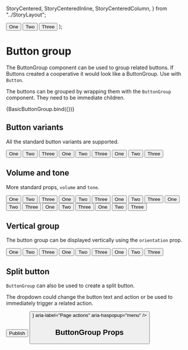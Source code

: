   StoryCentered,
  StoryCenteredInline,
  StoryCenteredColumn,
} from "../StoryLayout";

  <StoryCentered>
    <ButtonGroup variant="primary" {...args}>
      <Button>One</Button>
      <Button>Two</Button>
      <Button>Three</Button>
    </ButtonGroup>
  </StoryCentered>
);

<Meta title="Inputs/Button group" argTypes={{}} component={ButtonGroup} />

# Button group

The ButtonGroup component can be used to group related buttons.
If Buttons created a cooperative it would look like a ButtonGroup.
Use with `Button`.

The buttons can be grouped by wrapping them with the `ButtonGroup` component. They need to be immediate children.

<Preview>
  <Story
    name="a) Button group"
    args={{
      variant: "lead",
    }}
  >
    {BasicButtonGroup.bind({})}
  </Story>
</Preview>

## Button variants

All the standard button variants are supported.

<Preview>
  <Story name="b) Button variants">
    <StoryCenteredColumn>
      <ButtonGroup variant="primary" aria-label="lead button group">
        <Button>One</Button>
        <Button>Two</Button>
        <Button>Three</Button>
      </ButtonGroup>
      <ButtonGroup variant="secondary" aria-label="support button group">
        <Button>One</Button>
        <Button>Two</Button>
        <Button>Three</Button>
      </ButtonGroup>
      <ButtonGroup variant="quiet" aria-label="quiet button group">
        <Button>One</Button>
        <Button>Two</Button>
        <Button>Three</Button>
      </ButtonGroup>
    </StoryCenteredColumn>
  </Story>
</Preview>

## Volume and tone

More standard props, `volume` and `tone`.

<Preview>
  <Story name="c) Volume and tone">
    <StoryCenteredColumn>
      <ButtonGroup vol={1} variant="primary" aria-label="lead button group">
        <Button>One</Button>
        <Button>Two</Button>
        <Button>Three</Button>
      </ButtonGroup>
      <ButtonGroup
        vol={2}
        tone="support"
        variant="primary"
        aria-label="lead button group"
      >
        <Button>One</Button>
        <Button>Two</Button>
        <Button>Three</Button>
      </ButtonGroup>
      <ButtonGroup tone="info" variant="primary" aria-label="lead button group">
        <Button>One</Button>
        <Button>Two</Button>
        <Button>Three</Button>
      </ButtonGroup>
      <ButtonGroup
        vol={4}
        variant="secondary"
        aria-label="support button group"
      >
        <Button>One</Button>
        <Button>Two</Button>
        <Button>Three</Button>
      </ButtonGroup>
      <ButtonGroup
        vol={5}
        tone="support"
        variant="secondary"
        aria-label="support button group"
      >
        <Button>One</Button>
        <Button>Two</Button>
        <Button>Three</Button>
      </ButtonGroup>
      <ButtonGroup
        vol={6}
        tone="info"
        variant="secondary"
        aria-label="support button group"
      >
        <Button>One</Button>
        <Button>Two</Button>
        <Button>Three</Button>
      </ButtonGroup>
    </StoryCenteredColumn>
  </Story>
</Preview>

## Vertical group

The button group can be displayed vertically using the `orientation` prop.

<Preview>
  <Story name="d) Vertical group">
    <StoryCenteredInline>
      <ButtonGroup
        variant="secondary"
        orientation="vertical"
        aria-label="support button group"
      >
        <Button>One</Button>
        <Button>Two</Button>
        <Button>Three</Button>
      </ButtonGroup>
      <ButtonGroup
        variant="primary"
        orientation="vertical"
        aria-label="lead button group"
      >
        <Button>One</Button>
        <Button>Two</Button>
        <Button>Three</Button>
      </ButtonGroup>
      <ButtonGroup
        variant="quiet"
        orientation="vertical"
        aria-label="quiet button group"
      >
        <Button>One</Button>
        <Button>Two</Button>
        <Button>Three</Button>
      </ButtonGroup>
    </StoryCenteredInline>
  </Story>
</Preview>

## Split button

`ButtonGroup` can also be used to create a split button.

The dropdown could change the button text and action or be used to immediately trigger a related action.

<Preview>
  <Story name="e) Split button">
    <StoryCenteredInline>
      <ButtonGroup vol={2} tone="support" variant="primary" splitButton>
        <Button>Publish</Button>
        <Button
          icon={
            <Icon alt="Select action">
              <path d="M8 12l-6.32-6.32 1.67-1.68 4.65 4.65 4.65-4.65 1.67 1.68-6.32 6.32z"></path>
            </Icon>
          }
          aria-label="Page actions"
          aria-haspopup="menu"
        />
      </ButtonGroup>
    </StoryCenteredInline>
  </Story>
</Preview>

## ButtonGroup Props

<Props of={ButtonGroup} />
